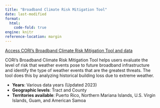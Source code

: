```yaml
---
title: "Broadband Climate Risk Mitigation Tool"
date: last-modified
format: 
  html:
    code-fold: true
engine: knitr
reference-location: margin
---
```

[Access CORI's Broadband Climate Risk Mitigation Tool and data](https://broadband-risk.ruralinnovation.us/){.external target="_blank"}

CORI's Broadband Climate Risk Mitigation Tool helps users evaluate the level of risk that weather events pose to future broadband infrastructure and identify the type of weather events that are the greatest threats.  The tool does this by analyzing historical building loss due to extreme weather.  

* **Years**: Various data years (Updated 2023)
* **Geographic levels**: Tract and County
* **Territories available**: Puerto Rico, Northern Mariana Islands, U.S. Virgin Islands, Guam, and American Samoa


